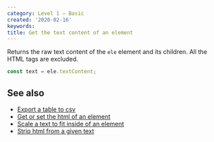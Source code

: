 ```yaml
---
category: Level 1 — Basic
created: '2020-02-16'
keywords:
title: Get the text content of an element
---
```


Returns the raw text content of the `ele` element and its children. All the HTML tags are excluded.

```js
const text = ele.textContent;
```

## See also

-   [Export a table to csv](https://phuoc.ng/collection/html-dom/export-a-table-to-csv/)
-   [Get or set the html of an element](https://phuoc.ng/collection/html-dom/get-or-set-the-html-of-an-element/)
-   [Scale a text to fit inside of an element](https://phuoc.ng/collection/html-dom/scale-a-text-to-fit-inside-of-an-element/)
-   [Strip html from a given text](https://phuoc.ng/collection/html-dom/strip-html-from-a-given-text/)
